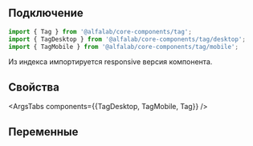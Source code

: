 
## Подключение

```jsx
import { Tag } from '@alfalab/core-components/tag';
import { TagDesktop } from '@alfalab/core-components/tag/desktop';
import { TagMobile } from '@alfalab/core-components/tag/mobile';
```
Из индекса импортируется responsive версия компонента. 

## Свойства

<ArgsTabs components={{TagDesktop, TagMobile, Tag}} />

## Переменные

<CssVars css={styles} />

